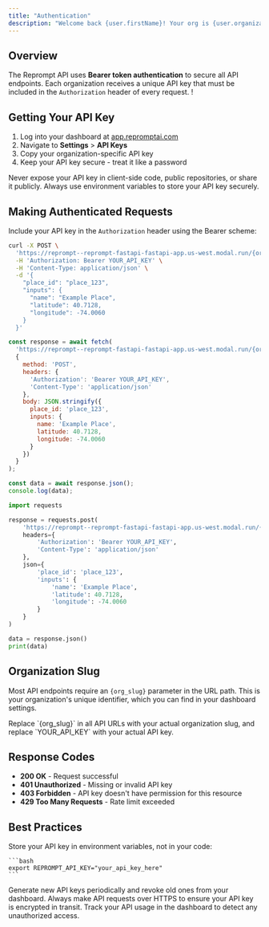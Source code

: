 ```yaml
---
title: "Authentication"
description: "Welcome back {user.firstName}! Your org is {user.organization}"
---
```


## Overview

The Reprompt API uses **Bearer token authentication** to secure all API endpoints. Each organization receives a unique API key that must be included in the `Authorization` header of every request. !

## Getting Your API Key

1. Log into your dashboard at [app.repromptai.com](https://app.repromptai.com)
2. Navigate to **Settings** \> **API Keys**
3. Copy your organization-specific API key
4. Keep your API key secure - treat it like a password

<Warning>
  Never expose your API key in client-side code, public repositories, or share it publicly. Always use environment variables to store your API key securely.
</Warning>

## Making Authenticated Requests

Include your API key in the `Authorization` header using the Bearer scheme:

<CodeGroup>

```bash cURL
curl -X POST \
  'https://reprompt--reprompt-fastapi-fastapi-app.us-west.modal.run/{org_slug}/place_enrichment/enrich' \
  -H 'Authorization: Bearer YOUR_API_KEY' \
  -H 'Content-Type: application/json' \
  -d '{
    "place_id": "place_123",
    "inputs": {
      "name": "Example Place",
      "latitude": 40.7128,
      "longitude": -74.0060
    }
  }'
```


```javascript Node.js
const response = await fetch(
  'https://reprompt--reprompt-fastapi-fastapi-app.us-west.modal.run/{org_slug}/place_enrichment/enrich',
  {
    method: 'POST',
    headers: {
      'Authorization': 'Bearer YOUR_API_KEY',
      'Content-Type': 'application/json'
    },
    body: JSON.stringify({
      place_id: 'place_123',
      inputs: {
        name: 'Example Place',
        latitude: 40.7128,
        longitude: -74.0060
      }
    })
  }
);

const data = await response.json();
console.log(data);
```


```python Python
import requests

response = requests.post(
    'https://reprompt--reprompt-fastapi-fastapi-app.us-west.modal.run/{org_slug}/place_enrichment/enrich',
    headers={
        'Authorization': 'Bearer YOUR_API_KEY',
        'Content-Type': 'application/json'
    },
    json={
        'place_id': 'place_123',
        'inputs': {
            'name': 'Example Place',
            'latitude': 40.7128,
            'longitude': -74.0060
        }
    }
)

data = response.json()
print(data)
```

</CodeGroup>

## Organization Slug

Most API endpoints require an `{org_slug}` parameter in the URL path. This is your organization's unique identifier, which you can find in your dashboard settings.

<Note>
  Replace `{org_slug}` in all API URLs with your actual organization slug, and replace `YOUR_API_KEY` with your actual API key.
</Note>

## Response Codes

- **200 OK** - Request successful
- **401 Unauthorized** - Missing or invalid API key
- **403 Forbidden** - API key doesn't have permission for this resource
- **429 Too Many Requests** - Rate limit exceeded

## Best Practices

<Steps>
  <Step title="Use Environment Variables">
    Store your API key in environment variables, not in your code:

    ```bash
    export REPROMPT_API_KEY="your_api_key_here"
    ```
  </Step>
  <Step title="Rotate Keys Regularly">
    Generate new API keys periodically and revoke old ones from your dashboard.
  </Step>
  <Step title="Use HTTPS Only">
    Always make API requests over HTTPS to ensure your API key is encrypted in transit.
  </Step>
  <Step title="Monitor Usage">
    Track your API usage in the dashboard to detect any unauthorized access.
  </Step>
</Steps>